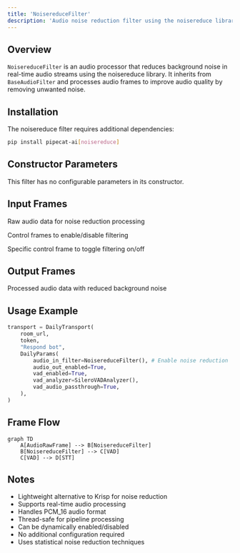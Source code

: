 ```yaml
---
title: 'NoisereduceFilter'
description: 'Audio noise reduction filter using the noisereduce library'
---
```


## Overview

`NoisereduceFilter` is an audio processor that reduces background noise in real-time audio streams using the noisereduce library. It inherits from `BaseAudioFilter` and processes audio frames to improve audio quality by removing unwanted noise.

## Installation

The noisereduce filter requires additional dependencies:

```bash
pip install pipecat-ai[noisereduce]
```

## Constructor Parameters

This filter has no configurable parameters in its constructor.

## Input Frames

<ParamField path="AudioRawFrame" type="Frame" required>

Raw audio data for noise reduction processing

</ParamField>

<ParamField path="FilterControlFrame" type="Frame">

Control frames to enable/disable filtering

</ParamField>

<ParamField path="FilterEnableFrame" type="Frame">

Specific control frame to toggle filtering on/off

</ParamField>

## Output Frames

<ParamField path="AudioRawFrame" type="Frame">

Processed audio data with reduced background noise

</ParamField>

## Usage Example

```python
transport = DailyTransport(
    room_url,
    token,
    "Respond bot",
    DailyParams(
        audio_in_filter=NoisereduceFilter(), # Enable noise reduction
        audio_out_enabled=True,
        vad_enabled=True,
        vad_analyzer=SileroVADAnalyzer(),
        vad_audio_passthrough=True,
    ),
)
```

## Frame Flow

```mermaid
graph TD
    A[AudioRawFrame] --> B[NoisereduceFilter]
    B[NoisereduceFilter] --> C[VAD]
    C[VAD] --> D[STT]
```

## Notes

- Lightweight alternative to Krisp for noise reduction
- Supports real-time audio processing
- Handles PCM_16 audio format
- Thread-safe for pipeline processing
- Can be dynamically enabled/disabled
- No additional configuration required
- Uses statistical noise reduction techniques

